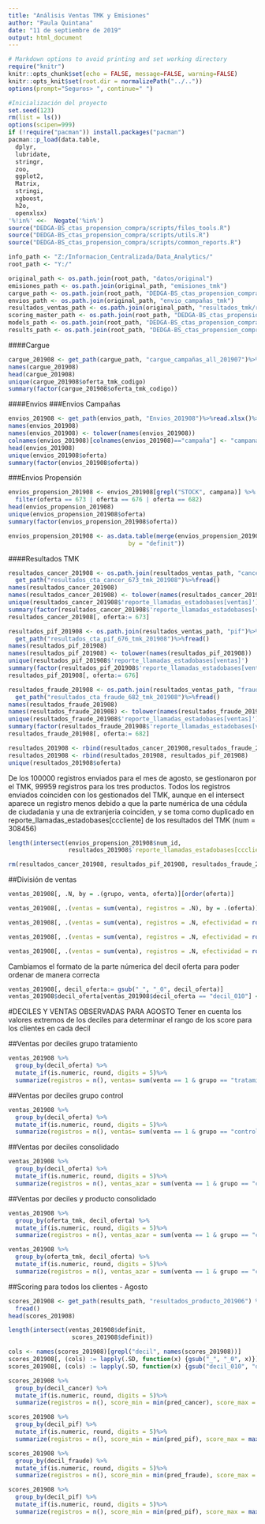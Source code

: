 ```yaml
---
title: "Análisis Ventas TMK y Emisiones"
author: "Paula Quintana"
date: "11 de septiembre de 2019"
output: html_document
---
```


```r
# Markdown options to avoid printing and set working directory
require("knitr")
knitr::opts_chunk$set(echo = FALSE, message=FALSE, warning=FALSE)
knitr::opts_knit$set(root.dir = normalizePath("../.."))
options(prompt="Seguros> ", continue=" ") 
```


```r
#Inicialización del proyecto
set.seed(123)
rm(list = ls())
options(scipen=999)
if (!require("pacman")) install.packages("pacman")
pacman::p_load(data.table,
  dplyr,
  lubridate,
  stringr,
  zoo,
  ggplot2,
  Matrix,
  stringi,
  xgboost,
  h2o,
  openxlsx)
'%!in%' <<-  Negate('%in%')
source("DEDGA-BS_ctas_propension_compra/scripts/files_tools.R")
source("DEDGA-BS_ctas_propension_compra/scripts/utils.R")
source("DEDGA-BS_ctas_propension_compra/scripts/common_reports.R")

```

```r
info_path <- "Z:/Informacion_Centralizada/Data_Analytics/"
root_path <- "Y:/"

original_path <- os.path.join(root_path, "datos/original")
emisiones_path <- os.path.join(original_path, "emisiones_tmk")
cargue_path <- os.path.join(root_path, "DEDGA-BS_ctas_propension_compra/resultados/cargue/201907")
envios_path <- os.path.join(original_path, "envio_campañas_tmk")
resultados_ventas_path <- os.path.join(original_path, "resultados_tmk/resultados_ventas_tmk")
scoring_master_path <- os.path.join(root_path, "DEDGA-BS_ctas_propension_compra/datos/master/master_scoring")
models_path <- os.path.join(root_path, "DEDGA-BS_ctas_propension_compra/propension_compra")
results_path <- os.path.join(root_path, "DEDGA-BS_ctas_propension_compra/resultados/resultados")
```

####Cargue
```r
cargue_201908 <- get_path(cargue_path, "cargue_campañas_all_201907")%>%fread()
names(cargue_201908)
head(cargue_201908)
unique(cargue_201908$oferta_tmk_codigo)
summary(factor(cargue_201908$oferta_tmk_codigo))
```

####Envios
###Envios Campañas
```r
envios_201908 <- get_path(envios_path, "Envios_201908")%>%read.xlsx()%>%as.data.table()
names(envios_201908)
names(envios_201908) <- tolower(names(envios_201908))
colnames(envios_201908)[colnames(envios_201908)=="campaña"] <- "campana"
head(envios_201908)
unique(envios_201908$oferta)
summary(factor(envios_201908$oferta))  
```

###Envios Propensión
```r
envios_propension_201908 <- envios_201908[grepl("STOCK", campana)] %>%
  filter(oferta == 673 | oferta == 676 | oferta == 682)
head(envios_propension_201908)
unique(envios_propension_201908$oferta)
summary(factor(envios_propension_201908$oferta))
```

```r
envios_propension_201908 <- as.data.table(merge(envios_propension_201908, cargue_201908, 
                                  by = "definit"))
```

####Resultados TMK
```r
resultados_cancer_201908 <- os.path.join(resultados_ventas_path, "cancer")%>%
  get_path("resultados_cta_cancer_673_tmk_201908")%>%fread()
names(resultados_cancer_201908)
names(resultados_cancer_201908) <- tolower(names(resultados_cancer_201908))
unique(resultados_cancer_201908$'reporte_llamadas_estadobases[ventas]')
summary(factor(resultados_cancer_201908$'reporte_llamadas_estadobases[ventas]'))
resultados_cancer_201908[, oferta:= 673]

resultados_pif_201908 <- os.path.join(resultados_ventas_path, "pif")%>%
  get_path("resultados_cta_pif_676_tmk_201908")%>%fread()
names(resultados_pif_201908)
names(resultados_pif_201908) <- tolower(names(resultados_pif_201908))
unique(resultados_pif_201908$'reporte_llamadas_estadobases[ventas]')
summary(factor(resultados_pif_201908$'reporte_llamadas_estadobases[ventas]'))
resultados_pif_201908[, oferta:= 676]

resultados_fraude_201908 <- os.path.join(resultados_ventas_path, "fraude")%>%
  get_path("resultados_cta_fraude_682_tmk_201908")%>%fread()
names(resultados_fraude_201908)
names(resultados_fraude_201908) <- tolower(names(resultados_fraude_201908))
unique(resultados_fraude_201908$'reporte_llamadas_estadobases[ventas]')
summary(factor(resultados_fraude_201908$'reporte_llamadas_estadobases[ventas]'))
resultados_fraude_201908[, oferta:= 682]
```

```r
resultados_201908 <- rbind(resultados_cancer_201908,resultados_fraude_201908)
resultados_201908 <- rbind(resultados_201908, resultados_pif_201908)
unique(resultados_201908$oferta)
```

De los 100000 registros enviados para el mes de agosto, se gestionaron por el TMK, 99959 registros para los tres productos. Todos los registros enviados coinciden con los gestionados del TMK, aunque en el intersect aparece un registro menos debido a que la parte numérica de una cédula de ciudadania y una de extranjeria coinciden, y se toma como duplicado en reporte_llamadas_estadobases[cccliente] de los resultados del TMK (num = 308456)

```r
length(intersect(envios_propension_201908$num_id,
                 resultados_201908$`reporte_llamadas_estadobases[cccliente]`))
```

```r
rm(resultados_cancer_201908, resultados_pif_201908, resultados_fraude_201908)
```

 
##División de ventas
```r
ventas_201908[, .N, by = .(grupo, venta, oferta)][order(oferta)]
```

```r
ventas_201908[, .(ventas = sum(venta), registros = .N), by = .(oferta)]
```

```r
ventas_201908[, .(ventas = sum(venta), registros = .N, efectividad = round((sum(venta)/.N)*100, 2) ), by = .(oferta)]
```

```r
ventas_201908[, .(ventas = sum(venta), registros = .N, efectividad = round((sum(venta)/.N)*100, 2) ), by = .(grupo)]
```

```r
ventas_201908[, .(ventas = sum(venta), registros = .N, efectividad = round((sum(venta)/.N)*100, 2) ), by = .(oferta, grupo)][order(oferta)]
```

Cambiamos el formato de la parte númerica del decil oferta para poder ordenar de manera correcta
```r
ventas_201908[, decil_oferta:= gsub("_", "_0", decil_oferta)]
ventas_201908$decil_oferta[ventas_201908$decil_oferta == "decil_010"] <- "decil_10"
```

#DECILES Y VENTAS OBSERVADAS PARA AGOSTO
Tener en cuenta los valores extremos de los deciles para determinar el rango de los score para los clientes en cada decil

##Ventas por deciles grupo tratamiento
```r
ventas_201908 %>%
  group_by(decil_oferta) %>%
  mutate_if(is.numeric, round, digits = 5)%>%
  summarize(registros = n(), ventas= sum(venta == 1 & grupo == "tratamiento"), score_min = min(pred_oferta), score_max = max(pred_oferta))
```

##Ventas por deciles grupo control
```r
ventas_201908 %>%
  group_by(decil_oferta) %>%
  mutate_if(is.numeric, round, digits = 5)%>%
  summarize(registros = n(), ventas= sum(venta == 1 & grupo == "control"), score_min = min(pred_oferta), score_max = max(pred_oferta))
```

##Ventas por deciles consolidado
```r
ventas_201908 %>%
  group_by(decil_oferta) %>%
  mutate_if(is.numeric, round, digits = 5)%>%
  summarize(registros = n(), ventas_azar = sum(venta == 1 & grupo == "control"), colocacion_azar = (ventas_azar/registros)*100, ventas_modelo = sum(venta == 1 & grupo == "tratamiento"), colocacion_modelo = (ventas_modelo/registros)*100, score_min = min(pred_oferta), score_max = max(pred_oferta))
```

##Ventas por deciles y producto consolidado
```r
ventas_201908 %>%
  group_by(oferta_tmk, decil_oferta) %>%
  mutate_if(is.numeric, round, digits = 5)%>%
  summarize(registros = n(), ventas_azar = sum(venta == 1 & grupo == "control"), ventas_modelo = sum(venta == 1 & grupo == "tratamiento"), score_min = min(pred_oferta), score_max = max(pred_oferta))
```

```r
ventas_201908 %>%
  group_by(oferta_tmk, decil_oferta) %>%
  mutate_if(is.numeric, round, digits = 5)%>%
  summarize(registros = n(), ventas_azar = sum(venta == 1 & grupo == "control"), colocacion_azar = (ventas_azar/registros)*100, ventas_modelo = sum(venta == 1 & grupo == "tratamiento"), colocacion_modelo = (ventas_modelo/registros)*100, score_min = min(pred_oferta), score_max = max(pred_oferta))
```

##Scoring para todos los clientes - Agosto
```r
scores_201908 <- get_path(results_path, "resultados_producto_201906") %>% 
  fread()
head(scores_201908)
```

```r
length(intersect(ventas_201908$definit,
                  scores_201908$definit))
```

```r
cols <- names(scores_201908)[grepl("decil", names(scores_201908))]
scores_201908[, (cols) := lapply(.SD, function(x) {gsub("_", "_0", x)}), .SDcols = cols]
scores_201908[, (cols) := lapply(.SD, function(x) {gsub("decil_010", "decil_10", x)}), .SDcols = cols]
```

```r
scores_201908 %>%
  group_by(decil_cancer) %>%
  mutate_if(is.numeric, round, digits = 5)%>%
  summarize(registros = n(), score_min = min(pred_cancer), score_max = max(pred_cancer))
```

```r
scores_201908 %>%
  group_by(decil_pif) %>%
  mutate_if(is.numeric, round, digits = 5)%>%
  summarize(registros = n(), score_min = min(pred_pif), score_max = max(pred_pif))
```

```r
scores_201908 %>%
  group_by(decil_fraude) %>%
  mutate_if(is.numeric, round, digits = 5)%>%
  summarize(registros = n(), score_min = min(pred_fraude), score_max = max(pred_fraude))
```

```r
scores_201908 %>%
  group_by(decil_pif) %>%
  mutate_if(is.numeric, round, digits = 5)%>%
  summarize(registros = n(), score_min = min(pred_pif), score_max = max(pred_pif))
```

```r

```

```r

```

```r

```

